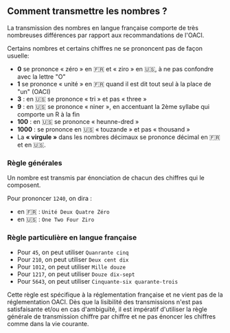 
## Comment transmettre les nombres ?

<Callout type="info">
  La transmission des nombres en langue française comporte de très nombreuses
  différences par rapport aux recommandations de l'OACI.
</Callout>

Certains nombres et certains chiffres ne se prononcent pas de façon usuelle:

- **0** se prononce « zéro » en 🇫🇷 et « ziro » en 🇺🇸, à ne pas confondre avec la lettre "O"
- **1** se prononce « unité » en 🇫🇷 quand il est dit tout seul à la place de "un" (OACI)
- **3** : en 🇺🇸 se prononce « tri » et pas « three »
- **9** : en 🇺🇸 se prononce « niner », en accentuant la 2ème syllabe qui comporte un R à la fin
- **100** : en 🇺🇸 se prononce « heunne-dred »
- **1000** : se prononce en 🇺🇸 « touzande » et pas « thousand »
- La **« virgule »** dans les nombres décimaux se prononce décimal en 🇫🇷 et en 🇺🇸.

### Règle générales

Un nombre est transmis par énonciation de chacun des chiffres qui le composent.

Pour prononcer `1240`, on dira :

- en 🇫🇷 : `Unité Deux Quatre Zéro`
- en 🇺🇸 : `One Two Four Ziro`

### Règle particulière en langue française

- Pour `45`, on peut utiliser `Quanrante cinq`
- Pour `210`, on peut utiliser `Deux cent dix`
- Pour `1012`, on peut utiliser `Mille douze`
- Pour `1217`, on peut utiliser `Douze dix-sept`
- Pour `5643`, on peut utiliser `Cinquante-six quarante-trois`

<Callout type="info">
  Cette règle est spécifique à la réglementation française et ne vient pas de la
  réglementation OACI.
</Callout>

<Callout type="warning">
  Dès que la lisibilité des transmissions n'est pas satisfaisante et/ou en cas
  d'ambiguïté, il est impératif d'utiliser la règle générale de transmission
  chiffre par chiffre et ne pas énoncer les chiffres comme dans la vie courante.
</Callout>
